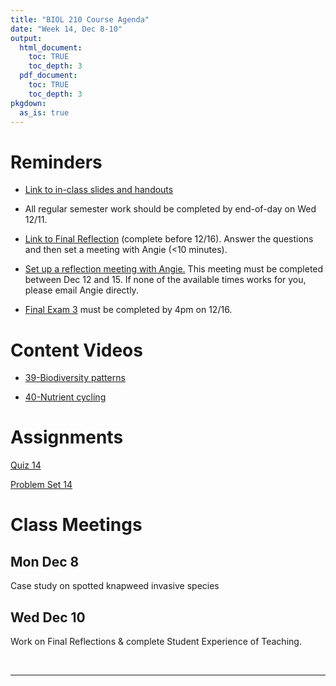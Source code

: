 ```yaml
---
title: "BIOL 210 Course Agenda"
date: "Week 14, Dec 8-10"
output: 
  html_document:
    toc: TRUE
    toc_depth: 3
  pdf_document:
    toc: TRUE
    toc_depth: 3
pkgdown:
  as_is: true
---
```


# Reminders

* [Link to in-class slides and handouts](https://drive.google.com/drive/folders/17Fm-yEXqtlvGJfFaw6WqywIScW_eZ8m_?usp=drive_link)

* All regular semester work should be completed by end-of-day on Wed 12/11.

* [Link to Final Reflection](https://docs.google.com/document/d/1uDd48QS5ZeWfpClWL5Fbe-xXCigzw97MK6KX58WEbtg/edit?usp=drive_link) (complete before 12/16). Answer the questions and then set a meeting with Angie (<10 minutes).

* [Set up a reflection meeting with Angie.](https://calendar.app.google/4pvCXX1hu8CCpEeHA) This meeting must be completed between Dec 12 and 15. If none of the available times works for you, please email Angie directly.

* [Final Exam 3](https://docs.google.com/document/d/1g5xNaFgDjosCiYs94WgUOx2e1TLm5BsCIJZLHHa-4uc/edit?usp=drive_link) must be completed by 4pm on 12/16.

# Content Videos

* [39-Biodiversity patterns](https://drive.google.com/drive/folders/1yk1bSIUVvq_bd5oAvv5VhSX_NzsThVC-?usp=drive_link)

* [40-Nutrient cycling](https://drive.google.com/drive/folders/1ypO3LersGapwi0DxzmVHffZUQEjHmd_-?usp=drive_link)

# Assignments

[Quiz 14](https://docs.google.com/forms/d/e/1FAIpQLSeeMx2DJL6hopi_OKirtelc6cExaqrhDR1hILCLpPFqkEfobw/viewform?usp=sf_link)

[Problem Set 14](ps14.html)

# Class Meetings

## Mon Dec 8

Case study on spotted knapweed invasive species

## Wed Dec 10

Work on Final Reflections & complete Student Experience of Teaching.

<br>

------------------------------------------------------------------------
